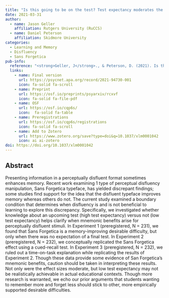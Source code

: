 ```yaml
---
title: "Is this going to be on the test? Test expectancy moderates the disfluency effect with Sans Forgetica"
date: 2021-03-31
author:
  - name: Jason Geller
    affiliation: Rutgers University (RuCCS)
  - name: Daniel Peterson
    affiliation: Skidmore University
categories: 
  - Learning and Memory
  - Disfluency
  - Sans Forgetica
pub-info:
  reference: "<strong>Geller, J</strong>., & Peterson, D. (2021). Is this going to be on the test? Test expectancy moderates the disfluency effect with sans forgetica. Journal of Experimental Psychology: Learning, Memory, and Cognition, 47(12), 1924–1938. https://doi.org/10.1037/xlm0001042"
  links:
    - name: Final version
      url: https://psycnet.apa.org/record/2021-94730-001
      icon: fa-solid fa-scroll
    - name: Preprint
      url: https://osf.io/preprints/psyarxiv/rcxvf
      icon: fa-solid fa-file-pdf
    - name: OSF
      url: https://osf.io/cqp6s/
      icon:  fa-solid fa-table
    - name: Preregistrations
      url: https://osf.io/cqp6s/registrations
      icon: fa-solid fa-scroll
    - name: Add to Zotero
      url: https://www.zotero.org/save?type=doi&q=10.1037/xlm0001042
      icon: ai ai-zotero
doi: https://doi.org/10.1037/xlm0001042
---
```


## Abstract

Presenting information in a perceptually disfluent format sometimes enhances memory. Recent work examining 1 type of perceptual disfluency manipulation, Sans Forgetica typeface, has yielded discrepant findings; some studies find support for the idea that the disfluent typeface improves memory whereas others do not. The current study examined a boundary condition that determines when disfluency is and is not beneficial to learning to explore this discrepancy. Specifically, we investigated whether knowledge about an upcoming test (high test expectancy) versus not (low test expectancy) helps clarify when mnemonic benefits arise for perceptually disfluent stimuli. In Experiment 1 (preregistered, N = 231), we found that Sans Forgetica is a memory-improving desirable difficulty, but only when there was no expectation of a final test. In Experiment 2 (preregistered, N = 232), we conceptually replicated the Sans Forgetica effect using a cued-recall test. In Experiment 3 (preregistered, N = 232), we ruled out a time-on-task explanation while replicating the results of Experiment 2. Though these data provide some evidence of San Forgetica’s mnemonic benefits, caution should be taken in interpreting these results. Not only were the effect sizes moderate, but low test expectancy may not be realistically achievable in actual educational contexts. Though more research is warranted, we echo our prior arguments that students wanting to remember more and forget less should stick to other, more empirically supported desirable difficulties.

